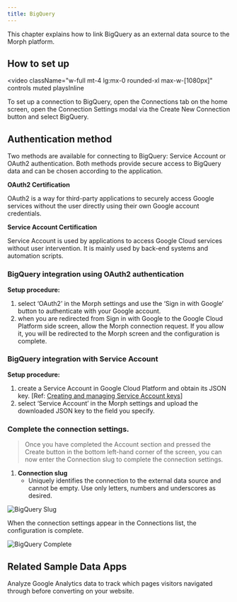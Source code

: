```yaml
---
title: BigQuery
---
```


This chapter explains how to link BigQuery as an external data source to the Morph platform.

## How to set up

<video
  className="w-full mt-4 lg:mx-0 rounded-xl max-w-[1080px]"
  controls
  muted
  playsInline
>
  <source src="/assets/videos/integrations/docs_connection_bigquery.mp4" type="video/mp4" />
</video>

To set up a connection to BigQuery, open the Connections tab on the home screen, open the Connection Settings modal via the Create New Connection button and select BigQuery.

## Authentication method

Two methods are available for connecting to BigQuery: Service Account or OAuth2 authentication. Both methods provide secure access to BigQuery data and can be chosen according to the application.

**OAuth2 Certification**

OAuth2 is a way for third-party applications to securely access Google services without the user directly using their own Google account credentials.

**Service Account Certification**

Service Account is used by applications to access Google Cloud services without user intervention. It is mainly used by back-end systems and automation scripts.

### BigQuery integration using OAuth2 authentication

**Setup procedure:**

1. select ‘OAuth2’ in the Morph settings and use the ‘Sign in with Google’ button to authenticate with your Google account.
2. when you are redirected from Sign in with Google to the Google Cloud Platform side screen, allow the Morph connection request. If you allow it, you will be redirected to the Morph screen and the configuration is complete.

### BigQuery integration with Service Account

**Setup procedure:**

1. create a Service Account in Google Cloud Platform and obtain its JSON key. [Ref: [Creating and managing Service Account keys](https://cloud.google.com/iam/docs/creating-managing-service-account-keys?hl=ja)]
2. select ‘Service Account’ in the Morph settings and upload the downloaded JSON key to the field you specify.

### Complete the connection settings.

> Once you have completed the Account section and pressed the Create button in the bottom left-hand corner of the screen, you can now enter the Connection slug to complete the connection settings.

1. **Connection slug**
    - Uniquely identifies the connection to the external data source and cannot be empty. Use only letters, numbers and underscores as desired.

![BigQuery Slug](/assets/images/integrations/bigqueryslug.png)

When the connection settings appear in the Connections list, the configuration is complete.

![BigQuery Complete](/assets/images/integrations/bigquerycomplete.png)

## Related Sample Data Apps

<CardGroup cols={1}>
  <Card title="Google Analytics Conversion Analysis" icon="square-1" href="/sample-data-app/en/google-analytics-conversion">
    Analyze Google Analytics data to track which pages visitors navigated through before converting on your website.
  </Card>
</CardGroup>